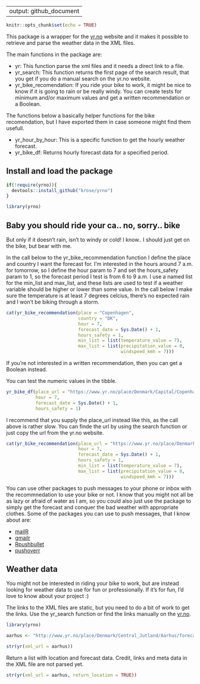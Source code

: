 
---
output: github_document
---


```r
knitr::opts_chunk$set(echo = TRUE)
```

This package is a wrapper for the [yr.no](https://www.yr.no) website and it makes it possible to retrieve and parse the weather data in the XML files.

The main functions in the package are:

- yr: This function parse the xml files and it needs a direct link to a file.
- yr_search: This function returns the first page of the search result, that you get if you do a manual search on the yr.no website.
- yr_bike_recomendation: If you ride your bike to work, it might be nice to know if it is going to rain or be really windy. You can create tests for minimum and/or maximum values and get a written recommendation or a Boolean.

The functions below a basically helper functions for the bike recomendation, but I have exported them in case someone might find them usefull.

- yr_hour_by_hour: This is a specific function to get the hourly weather forecast.
- yr_bike_df: Returns hourly forecast data for a specified period.

## Install and load the package

```r

if(!require(yrno)){
  devtools::install_github("krose/yrno")
}

library(yrno)

```

## Baby you should ride your ca.. no, sorry.. bike

But only if it doesn't rain, isn't to windy or cold! I know.. I should just get on the bike, but bear with me.

In the call below to the yr_bike_recommendation function I define the place and country I want the forecast for. I'm interested in the hours around 7 a.m. for tomorrow, so I define the hour param to 7 and set the hours_safety param to 1, so the forecast period I test is from 6 to 9 a.m. I use a named list for the min_list and max_list, and these lists are used to test if a weather variable should be higher or lower than some value. In the call below I make sure the temperature is at least 7 degrees celcius, there's no expected rain and I won't be biking through a storm.


```r

cat(yr_bike_recommendation(place = "Copenhagen", 
                           country = "DK", 
                           hour = 7, 
                           forecast_date = Sys.Date() + 1, 
                           hours_safety = 1, 
                           min_list = list(temperature_value = 7), 
                           max_list = list(precipitation_value = 0, 
                                           windspeed_kmh = 7)))

```

If you're not interested in a written recommendation, then you can get a Boolean instead.

You can test the numeric values in the tibble.

```r

yr_bike_df(place_url = "https://www.yr.no/place/Denmark/Capital/Copenhagen/",
           hour = 7, 
           forecast_date = Sys.Date() + 1,
           hours_safety = 1)
```

I recommend that you supply the place_url instead like this, as the call above is rather slow. You can finde the url by using the search function or just copy the url from the yr.no website.

```r

cat(yr_bike_recommendation(place_url = "https://www.yr.no/place/Denmark/Capital/Copenhagen/",
                           hour = 7, 
                           forecast_date = Sys.Date() + 1, 
                           hours_safety = 1, 
                           min_list = list(temperature_value = 7), 
                           max_list = list(precipitation_value = 0, 
                                           windspeed_kmh = 7)))

```

You can use other packages to push messages to your phone or inbox with the recommnedation to use your bike or not. I know that you might not all be as lazy or afraid of water as I am, so you could also just use the package to simply get the forecast and conquer the bad weather with appropriate clothes. Some of the packages you can use to push messages, that I know about are:

- [mailR](https://cran.r-project.org/web/packages/mailR/index.html)
- [gmailr](https://cran.r-project.org/web/packages/gmailr/index.html)
- [Rpushbullet](https://cran.r-project.org/web/packages/RPushbullet/index.html)
- [pushoverr](https://cran.r-project.org/web/packages/pushoverr/index.html)

## Weather data

You might not be interested in riding your bike to work, but are instead looking for weather data to use for fun or professionally. If it's for fun, I'd love to know about your project :)

The links to the XML files are static, but you need to do a bit of work to get the links. Use the yr_search function or find the links manually on the [yr.no](https://www.yr.no).

```r

library(yrno)

aarhus <- "http://www.yr.no/place/Denmark/Central_Jutland/Aarhus/forecast.xml"

str(yr(xml_url = aarhus))

```

Return a list with location and forecast data. Credit, links and meta data in the XML file are not parsed yet.

```r

str(yr(xml_url = aarhus, return_location = TRUE))

```

